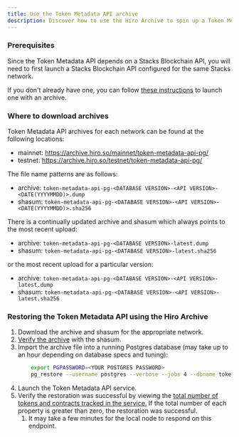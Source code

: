 ```yaml
---
title: Use the Token Metadata API archive
description: Discover how to use the Hiro Archive to spin up a Token Metadata API.
---
```


### Prerequisites

Since the Token Metadata API depends on a Stacks Blockchain API, you will need to first launch a Stacks Blockchain API configured for the same Stacks network.

If you don't already have one, you can follow [these instructions](/stacks/archive/guides/stacks-blockchain) to launch one with an archive.

### Where to download archives

Token Metadata API archives for each network can be found at the following locations:

- mainnet: https://archive.hiro.so/mainnet/token-metadata-api-pg/
- testnet: https://archive.hiro.so/testnet/token-metadata-api-pg/

The file name patterns are as follows:

- archive: `token-metadata-api-pg-<DATABASE VERSION>-<API VERSION>-<DATE(YYYYMMDD)>.dump`
- shasum: `token-metadata-api-pg-<DATABASE VERSION>-<API VERSION>-<DATE(YYYYMMDD)>.sha256`

There is a continually updated archive and shasum which always points to the most recent upload:

- archive: `token-metadata-api-pg-<DATABASE VERSION>-latest.dump`
- shasum: `token-metadata-api-pg-<DATABASE VERSION>-latest.sha256`

or the most recent upload for a particular version:

- archive: `token-metadata-api-pg-<DATABASE VERSION>-<API VERSION>-latest.dump`
- shasum: `token-metadata-api-pg-<DATABASE VERSION>-<API VERSION>-latest.sha256`

### Restoring the Token Metadata API using the Hiro Archive

1. Download the archive and shasum for the appropriate network.
1. [Verify the archive](/stacks/archive/guides/verify-archive-data) with the shasum.
1. Import the archive file into a running Postgres database (may take up to an hour depending on database specs and tuning):
   ```bash
       export PGPASSWORD=<YOUR POSTGRES PASSWORD>
       pg_restore --username postgres --verbose --jobs 4 --dbname token_metadata_api /path/to/archive/file
   ```
1. Launch the Token Metadata API service.
1. Verify the restoration was successful by viewing the [total number of tokens and contracts tracked in the service.](http://localhost:3000/metadata) If the total number of each property is greater than zero, the restoration was successful.
   1. It may take a few minutes for the local node to respond on this endpoint.
